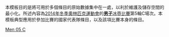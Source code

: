 <noinclude>
本模板目的是將可用於多個條目的原始數據集中在一處，以利於維護及儲存空間的最小化。所述內容為[[2014年冬季奧林匹克運動會]]的[[2014年冬季奧林匹克運動會男子冰壺比賽|'''男子'''冰壺比賽]]第5輪C場次。本模板典型應用於參加比賽的國家代表隊條目，以及該項比賽本身的條目。
</noinclude>{{Curlingbox
| sheet = C {{v|2014 Winter Olympics men's curling draw 5 sheet C}}
| team1 = {{flagIOC|RUS|2014年冬季}}（[[Andrey Drozdov|Drozdov]]）{{X}}
|0|1|0|1|0|0|0|2|0|X| |4
| team2 = {{flagIOC|CAN|2014年冬季}}（[[布拉德·雅各布斯|雅各布斯]]）
|2|0|0|0|4|0|0|0|1|X| |7
}}<noinclude>
{{2014 Winter Olympics curling convenience template navbox}}
[[Category:2014年冬季奧林匹克運動會冰壺比賽模板|Men 05 C]]
</noinclude>